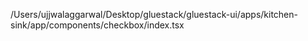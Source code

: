 /Users/ujjwalaggarwal/Desktop/gluestack/gluestack-ui/apps/kitchen-sink/app/components/checkbox/index.tsx
